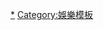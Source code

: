 {{Navbox
|name  = Hito流行音樂獎頒獎典禮Hito最佳團體
|title = [[Hito流行音樂獎|HITO流行音樂獎頒獎典禮]] Hito最佳團體
|titlestyle = background: #FE8770
|groupstyle = background: #FE8770
|listclass = hlist
|group1 = 2000年代
|list1 = 
{{navbox subgroup|listclass = hlist
|groupstyle = background: #FE8770
|group1 = 男團體
|list1 = 
* 2003 [[Energy]]
* 2004 [[Energy]]
* 2005 [[5566]]
* 2006 [[5566]]
* 2007 [[飛輪海]]
* 2008 [[Lollipop@F]]
* 2009 [[飛輪海]]
|group2 = 女團體
|list2 = 
* 2003 [[S.H.E]]
* 2004 [[S.H.E]]
* 2005 [[S.H.E]]
* 2006 [[Twins]]
* 2007 [[S.H.E]]
* 2008 [[S.H.E]]
* 2009 [[S.H.E]]
}}

|group3 = 2010年代
|list3 =
* 2010 [[飛輪海]]
* 2012 [[Lollipop@F]]
* 2013 [[S.H.E]]
* 2014 [[動力火車]]
* 2015 [[SpeXial]]
* 2016 [[SpeXial]]
* 2017 [[動力火車]]
* 2018 [[頑童MJ116]]
* 2019 [[頑童MJ116]]
|group4 = 2020年代
|list4 =
* 2021 [[玖壹壹]]
* 2022 [[動力火車]]
|below = 註：2010年起Hito男團體獎、Hito女團體獎合併為「Hito團體獎」，2011年改辦[[全球流行音樂金榜]]，2012年此獎項改為「Hito最佳團體」，2020年未頒發該獎項。
}}<noinclude>
[[Category:HITO流行音樂獎|*]]
[[Category:娛樂模板]]
</noinclude>